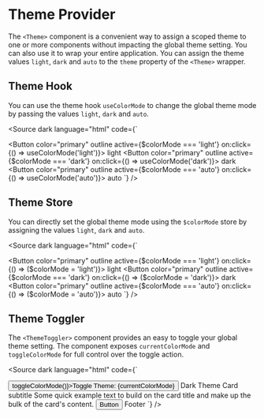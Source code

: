 
<Meta title="Components/Theme" />

# Theme Provider

The `<Theme>` component is a convenient way to assign a scoped theme to one or more components without impacting the global theme setting. You can also use it to wrap your entire application. You can assign the theme values `light`, `dark` and `auto` to the `theme` property of the `<Theme>` wrapper.

<Canvas>
  <Story of={ThemeStories.Basic} />
</Canvas>

## Theme Hook

You can use the theme hook `useColorMode` to change the global theme mode by passing the values `light`, `dark` and `auto`.

<Canvas withSource="none">
  <Story of={ThemeStories.Hook} />
</Canvas>

<Source dark language="html" code={`
<script>
</script>

<Button color="primary" outline active={$colorMode === 'light'} on:click={() => useColorMode('light')}>
  light <Icon name="sun-fill" />
</Button>
<Button color="primary" outline active={$colorMode === 'dark'} on:click={() => useColorMode('dark')}>
  dark <Icon name="moon-stars-fill" />
</Button>
<Button color="primary" outline active={$colorMode === 'auto'} on:click={() => useColorMode('auto')}>
  auto <Icon name="circle-half" />
</Button>
`} />

## Theme Store

You can directly set the global theme mode using the `$colorMode` store by assigning the values `light`, `dark` and `auto`.

<Canvas withSource="none">
  <Story of={ThemeStories.Store} />
</Canvas>

<Source dark language="html" code={`
<script>
</script>

<Button color="primary" outline active={$colorMode === 'light'} on:click={() => ($colorMode = 'light')}>
  light <Icon name="sun-fill" />
</Button>
<Button color="primary" outline active={$colorMode === 'dark'} on:click={() => ($colorMode = 'dark')}>
  dark <Icon name="moon-stars-fill" />
</Button>
<Button color="primary" outline active={$colorMode === 'auto'} on:click={() => ($colorMode = 'auto')}>
  auto <Icon name="circle-half" />
</Button>
`} />

## Theme Toggler

The `<ThemeToggler>` component provides an easy to toggle your global theme setting. The component exposes `currentColorMode` and `toggleColorMode` for full control over the toggle action.

<Canvas withSource="none">
  <Story of={ThemeStories.Toggler} />
</Canvas>

<Source dark language="html" code={`
<script>
    Button,
    Card,
    CardBody,
    CardHeader,
    CardFooter,
    CardSubtitle,
    CardText,
    CardTitle,
    ThemeToggler
  } from '@sveltestrap/sveltestrap';
</script>

<ThemeToggler let:currentColorMode let:toggleColorMode>
  <Button color="primary" on:click={() => toggleColorMode()}>Toggle Theme: {currentColorMode}</Button>
</ThemeToggler>

<Card class="mt-3">
  <CardHeader>
    <CardTitle>Dark Theme</CardTitle>
  </CardHeader>
  <CardBody>
    <CardSubtitle>Card subtitle</CardSubtitle>
    <CardText>
      Some quick example text to build on the card title and make up the bulk of the card's content.
    </CardText>
    <Button>Button</Button>
  </CardBody>
  <CardFooter>Footer</CardFooter>
</Card>
`} />
